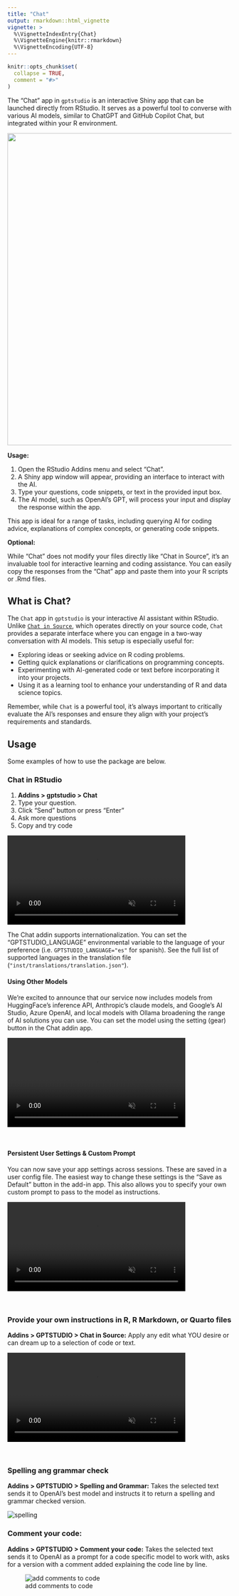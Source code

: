 ```yaml
---
title: "Chat"
output: rmarkdown::html_vignette
vignette: >
  %\VignetteIndexEntry{Chat}
  %\VignetteEngine{knitr::rmarkdown}
  %\VignetteEncoding{UTF-8}
---
```


```r
knitr::opts_chunk$set(
  collapse = TRUE,
  comment = "#>"
)
```

The "Chat" app in `gptstudio` is an interactive Shiny app that can be launched directly from RStudio. It serves as a powerful tool to converse with various AI models, similar to ChatGPT and GitHub Copilot Chat, but integrated within your R environment.

![](https://raw.githubusercontent.com/MichelNivard/gptstudio/main/media/gptstudio-chat-app.png){width=700px}

**Usage:**

1. Open the RStudio Addins menu and select "Chat".
2. A Shiny app window will appear, providing an interface to interact with the AI.
3. Type your questions, code snippets, or text in the provided input box.
4. The AI model, such as OpenAI's GPT, will process your input and display the response within the app.

This app is ideal for a range of tasks, including querying AI for coding advice, explanations of complex concepts, or generating code snippets.

**Optional:**

While "Chat" does not modify your files directly like "Chat in Source", it's an invaluable tool for interactive learning and coding assistance. You can easily copy the responses from the "Chat" app and paste them into your R scripts or .Rmd files.

## What is Chat?

The `Chat` app in `gptstudio` is your interactive AI assistant within RStudio. Unlike [`Chat in Source`](articles/chat-in-source.md), which operates directly on your source code, `Chat` provides a separate interface where you can engage in a two-way conversation with AI models. This setup is especially useful for:

- Exploring ideas or seeking advice on R coding problems.
- Getting quick explanations or clarifications on programming concepts.
- Experimenting with AI-generated code or text before incorporating it into your projects.
- Using it as a learning tool to enhance your understanding of R and data science topics.

Remember, while `Chat` is a powerful tool, it's always important to critically evaluate the AI's responses and ensure they align with your project's requirements and standards.

## Usage

Some examples of how to use the package are below.

### Chat in RStudio

1.  **Addins \> gptstudio \> Chat**
2.  Type your question.
3.  Click “Send” button or press "Enter"
4.  Ask more questions
5.  Copy and try code

<video src="https://user-images.githubusercontent.com/6314313/252512856-7f677852-f2c8-4d7c-a2b6-ca909caaa142.mov" data-canonical-src="https://user-images.githubusercontent.com/6314313/252512856-7f677852-f2c8-4d7c-a2b6-ca909caaa142.mov" controls="controls" muted="muted" class="d-block rounded-bottom-2 border-top width-fit" style="max-height:640px; min-height: 200px; max-width:700px">
</video>

The Chat addin supports internationalization. You can set the "GPTSTUDIO_LANGUAGE" environmental variable to the language of your preference (i.e. `GPTSTUDIO_LANGUAGE="es"` for spanish). See the full list of supported languages in the translation file (`"inst/translations/translation.json"`).

#### Using Other Models

We're excited to announce that our service now includes models from HuggingFace's inference API, Anthropic's claude models, and Google's AI Studio, Azure OpenAI, and local models with Ollama broadening the range of AI solutions you can use. You can set the model using the setting (gear) button in the Chat addin app.

<video src="https://user-images.githubusercontent.com/6314313/252512899-c45e4711-2197-4849-a5c1-4925355a1369.mov" data-canonical-src="https://user-images.githubusercontent.com/6314313/252512899-c45e4711-2197-4849-a5c1-4925355a1369.mov" controls="controls" muted="muted" class="d-block rounded-bottom-2 border-top width-fit" style="max-height:640px; min-height: 200px; max-width:700px">

</video>  

<br>

#### Persistent User Settings & Custom Prompt

You can now save your app settings across sessions. These are saved in a user config file. The easiest way to change these settings is the "Save as Default" button in the add-in app. This also allows you to specify your own custom prompt to pass to the model as instructions.

<video src="https://user-images.githubusercontent.com/6314313/252512933-5965b70c-4d58-4b82-aa67-7e2baf10660c.mov" data-canonical-src="https://user-images.githubusercontent.com/6314313/252512933-5965b70c-4d58-4b82-aa67-7e2baf10660c.mov" controls="controls" muted="muted" class="d-block rounded-bottom-2 border-top width-fit" style="max-height:640px; min-height: 200px; max-width:700px">

</video>

<br>

### Provide your own instructions in R, R Markdown, or Quarto files

**Addins \> GPTSTUDIO \> Chat in Source:** Apply any edit what YOU desire or can dream up to a selection of code or text.

<video src="https://user-images.githubusercontent.com/6314313/225774578-72e4e966-a740-4afc-beca-1ac25abb504c.mov" controls="controls" muted="muted" class="d-block rounded-bottom-2 border-top width-fit" style="max-height:640px; min-height: 200px; max-width:700px">

</video>

<br>

### Spelling ang grammar check

**Addins \> GPTSTUDIO \> Spelling and Grammar:** Takes the selected text sends it to OpenAI's best model and instructs it to return a spelling and grammar checked version.

![spelling](https://raw.githubusercontent.com/MichelNivard/gptstudio/main/media/spelling.gif)
<br>

### Comment your code:

**Addins \> GPTSTUDIO \> Comment your code:** Takes the selected text sends it to OpenAI as a prompt for a code specific model to work with, asks for a version with a comment added explaining the code line by line.

![add comments to code](https://raw.githubusercontent.com/MichelNivard/gptstudio/main/media/comments.gif)
